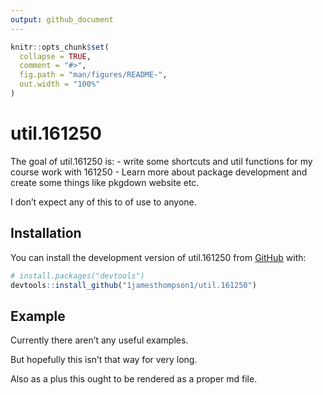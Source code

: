 ```yaml
---
output: github_document
---
```


<!-- README.md is generated from README.Rmd. Please edit that file -->

```r
knitr::opts_chunk$set(
  collapse = TRUE,
  comment = "#>",
  fig.path = "man/figures/README-",
  out.width = "100%"
)
```

# util.161250

<!-- badges: start -->
<!-- badges: end -->

The goal of util.161250 is:
- write some shortcuts and util functions for my course work with 161250
- Learn more about package development and create some things like pkgdown website etc.

I don't expect any of this to of use to anyone.

## Installation

You can install the development version of util.161250 from [GitHub](https://github.com/) with:

``` r
# install.packages("devtools")
devtools::install_github("1jamesthompson1/util.161250")
```

## Example

Currently there aren't any useful examples.

But hopefully this isn't that way for very long.

Also as a plus this ought to be rendered as a proper md file.
